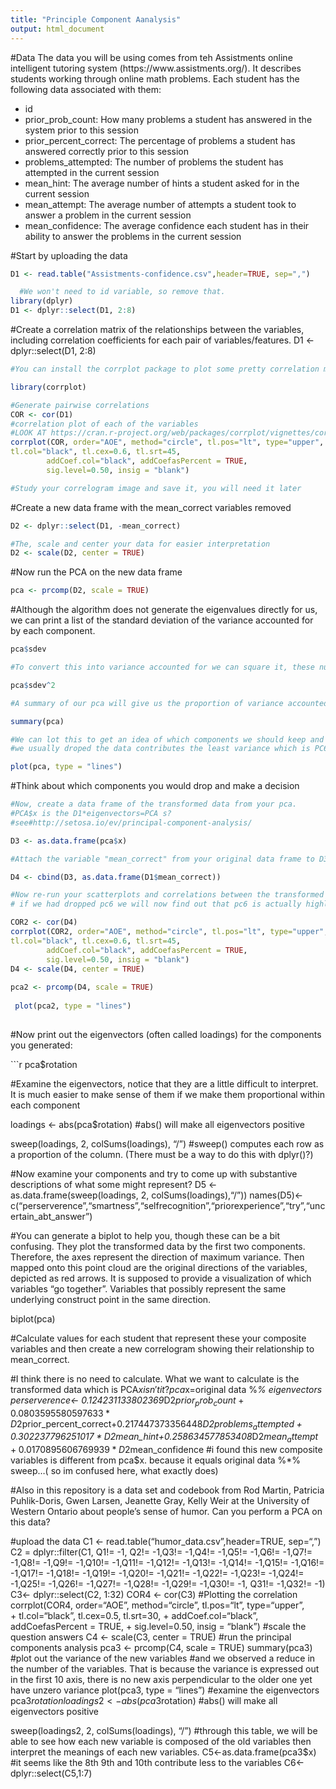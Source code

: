 ```yaml
---
title: "Principle Component Aanalysis"
output: html_document
---
```

#Data
The data you will be using comes from teh Assistments online intelligent tutoring system (https://www.assistments.org/). It describes students working through online math problems. Each student has the following data associated with them:

- id
- prior_prob_count: How many problems a student has answered in the system prior to this session
- prior_percent_correct: The percentage of problems a student has answered correctly prior to this session
- problems_attempted: The number of problems the student has attempted in the current session
- mean_hint: The average number of hints a student asked for in the current session
- mean_attempt: The average number of attempts a student took to answer a problem in the current session
- mean_confidence: The average confidence each student has in their ability to answer the problems in the current session

#Start by uploading the data
```r
D1 <- read.table("Assistments-confidence.csv",header=TRUE, sep=",")

  #We won't need to id variable, so remove that.
library(dplyr)
D1 <- dplyr::select(D1, 2:8)

```

#Create a correlation matrix of the relationships between the variables, including correlation coefficients for each pair of variables/features.
D1 <- dplyr::select(D1, 2:8)

```r
#You can install the corrplot package to plot some pretty correlation matrices (sometimes called correlograms)

library(corrplot)

#Generate pairwise correlations
COR <- cor(D1)
#correlation plot of each of the variables
#LOOK AT https://cran.r-project.org/web/packages/corrplot/vignettes/corrplot-intro.html FOR MORE INFORMATION
corrplot(COR, order="AOE", method="circle", tl.pos="lt", type="upper",        
tl.col="black", tl.cex=0.6, tl.srt=45, 
        addCoef.col="black", addCoefasPercent = TRUE,
        sig.level=0.50, insig = "blank")

#Study your correlogram image and save it, you will need it later
```

#Create a new data frame with the mean_correct variables removed

```r
D2 <- dplyr::select(D1, -mean_correct)

#The, scale and center your data for easier interpretation
D2 <- scale(D2, center = TRUE)
```

#Now run the PCA on the new data frame

```r
pca <- prcomp(D2, scale = TRUE)
```

#Although the algorithm does not generate the eigenvalues directly for us, we can print a list of the standard deviation of the variance accounted for by each component.

```r
pca$sdev

#To convert this into variance accounted for we can square it, these numbers are proportional to the eigenvalue

pca$sdev^2

#A summary of our pca will give us the proportion of variance accounted for by each component

summary(pca)

#We can lot this to get an idea of which components we should keep and which we should drop
#we usually droped the data contributes the least variance which is PC6. 

plot(pca, type = "lines")
```

#Think about which components you would drop and make a decision

```r
#Now, create a data frame of the transformed data from your pca.
#PCA$x is the D1*eigenvectors=PCA s?
#see#http://setosa.io/ev/principal-component-analysis/

D3 <- as.data.frame(pca$x)

#Attach the variable "mean_correct" from your original data frame to D3. (pca x)

D4 <- cbind(D3, as.data.frame(D1$mean_correct))

#Now re-run your scatterplots and correlations between the transformed data and mean_correct. If you had dropped some components would you have lost important infomation about mean_correct?
# if we had dropped pc6 we will now find out that pc6 is actually highly correlated to our predictor. thus it should be important

COR2 <- cor(D4)
corrplot(COR2, order="AOE", method="circle", tl.pos="lt", type="upper",        
tl.col="black", tl.cex=0.6, tl.srt=45, 
        addCoef.col="black", addCoefasPercent = TRUE,
        sig.level=0.50, insig = "blank")
D4 <- scale(D4, center = TRUE)
 
pca2 <- prcomp(D4, scale = TRUE)
 
 plot(pca2, type = "lines")
  
```
#Now print out the eigenvectors (often called loadings) for the components you generated:

```r
pca$rotation

#Examine the eigenvectors, notice that they are a little difficult to interpret. It is much easier to make sense of them if we make them proportional within each component

loadings <- abs(pca$rotation) #abs() will make all eigenvectors positive

sweep(loadings, 2, colSums(loadings), "/") #sweep() computes each row as a proportion of the column. (There must be a way to do this with dplyr()?)

#Now examine your components and try to come up with substantive descriptions of what some might represent?
D5 <- as.data.frame(sweep(loadings, 2, colSums(loadings),"/"))
names(D5)<-c("perserverence","smartness","selfrecognition","priorexperience","try","uncertain_abt_answer")

#You can generate a biplot to help you, though these can be a bit confusing. They plot the transformed data by the first two components. Therefore, the axes represent the direction of maximum variance. Then mapped onto this point cloud are the original directions of the variables, depicted as red arrows. It is supposed to provide a visualization of which variables "go together". Variables that possibly represent the same underlying construct point in the same direction.  

biplot(pca)

#Calculate values for each student that represent these your composite variables and then create a new correlogram showing their relationship to mean_correct.

#I think there is no need to calculate. What we want to calculate is the transformed data which is PCA$x isn't it? pca$x=original data %*% eigenvectors
perserverence<- 0.124231133802369*D2$prior_prob_count+0.0803595580597633*D2$prior_percent_correct+0.217447373356448*D2$problems_attempted+0.302237796251017*D2$mean_hint+0.258634577853408*D2$mean_attempt+0.0170895606769939*D2$mean_confidence
#i found this new composite variables is different from pca$x. because it equals original data %*% sweep...( so im confused here, what exactly does) 

#Also in this repository is a data set and codebook from Rod Martin, Patricia Puhlik-Doris, Gwen Larsen, Jeanette Gray, Kelly Weir at the University of Western Ontario about people's sense of humor. Can you perform a PCA on this data?

#upload the data
C1 <- read.table("humor_data.csv",header=TRUE, sep=",")
C2 = dplyr::filter(C1, Q1!= -1, Q2!= -1,Q3!= -1,Q4!= -1,Q5!= -1,Q6!= -1,Q7!= -1,Q8!= -1,Q9!= -1,Q10!= -1,Q11!= -1,Q12!= -1,Q13!= -1,Q14!= -1,Q15!= -1,Q16!= -1,Q17!= -1,Q18!= -1,Q19!= -1,Q20!= -1,Q21!= -1,Q22!= -1,Q23!= -1,Q24!= -1,Q25!= -1,Q26!= -1,Q27!= -1,Q28!= -1,Q29!= -1,Q30!= -1, Q31!= -1,Q32!= -1)
C3<- dplyr::select(C2, 1:32)
 COR4 <- cor(C3)
 #Plotting the correlation
 corrplot(COR4, order="AOE", method="circle", tl.pos="lt", type="upper",        
+          tl.col="black", tl.cex=0.5, tl.srt=30, 
+          addCoef.col="black", addCoefasPercent = TRUE,
+          sig.level=0.50, insig = "blank")
#scale the question answers
 C4 <- scale(C3, center = TRUE)
#run the principal components analysis
pca3 <- prcomp(C4, scale = TRUE)
summary(pca3)
#plot out the variance of the new variables 
#and we observed a reduce in the number of the variables. That is because the variance is expressed out in the first 10 axis, there is no new axis perpendicular to the older one yet have unzero variance
 plot(pca3, type = "lines")
#examine the eigenvectors
 pca3$rotation
 loadings2 <- abs(pca3$rotation) #abs() will make all eigenvectors positive

sweep(loadings2, 2, colSums(loadings), "/") 
#through this table, we will be able to see how each new variable is composed of the old variables then interpret the meanings of each new variables.
C5<-as.data.frame(pca3$x)
#it seems like the 8th 9th and 10th contribute less to the variables 
C6<-dplyr::select(C5,1:7)
